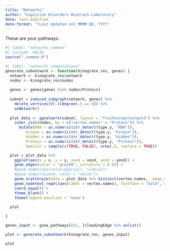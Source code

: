 ```yaml
---
title: "Networks"
author: "Cognitive Disorders Reserach Laboratory"
date: last-modified
date-format: "[Last Updated on] MMMM DD, YYYY"
---
```


These are your pathways.

```r
#| label: "networks_common"
#| include: FALSE
source("_common.R")
```

```r
#| label: "networks_computations"
generate_subnetwork <- function(kinograte_res, genes) {
  network <- kinograte_res$network
  nodes <- kinograte_res$nodes
  
  genes <- genes[genes %in% nodes$Protein]
  
  subnet = induced_subgraph(network, genes) %>%
    delete_vertices(V(.)[degree(.) == 0]) %>%
    asNetwork()
  
  plot_data <- ggnetwork(subnet, layout = "fruchtermanreingold") %>%
    inner_join(nodes, by = c("vertex.names" = "Protein")) %>%
      mutate(RNA = as.numeric(str_detect(type.y, "RNA")),
         Kinase = as.numeric(str_detect(type.y, "Kinase")),
         Hidden = as.numeric(str_detect(type.y, "Hidden")),
         Protein = as.numeric(str_detect(type.y, "Protein")),
         Special = sample(c(TRUE, FALSE), nrow(.), replace = TRUE))

  plot = plot_data %>%
    ggplot(aes(x = x, y = y, xend = xend, yend = yend)) +
    geom_edges(color = "grey50", curvature = 0.05) +
    #geom_nodes(aes(color=Special), size=11)+
    #geom_nodes(size=9, color = "white")+
    geom_scatterpie(data = plot_data %>% distinct(vertex.names, .keep_all = TRUE), cols = c("RNA", "Protein", "Kinase", "Hidden"), pie_scale = .5) + 
    geom_nodetext_repel(aes(label = vertex.names), fontface = "bold", size = 11 / ggplot2:::.pt, box.padding = unit(.35, "lines")) +
    coord_equal() +
    theme_blank() +
    theme(legend.position = "none")
  
  plot

}
```

```r
genes_input <- gsea_pathways[831, ]$leadingEdge %>% unlist()

plot <- generate_subnetwork(kinograte_res, genes_input)

plot
```